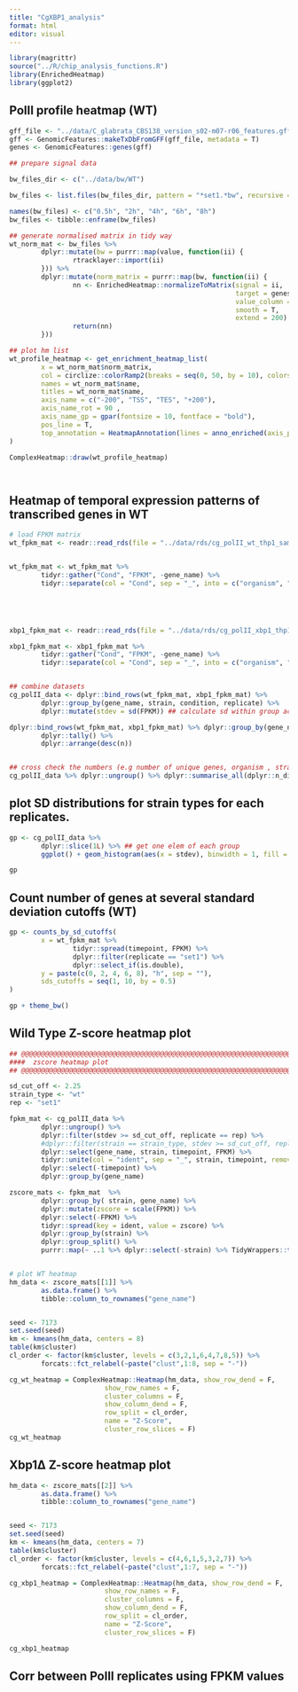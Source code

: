 ```yaml
---
title: "CgXBP1_analysis"
format: html
editor: visual
---
```


```r

library(magrittr)
source("../R/chip_analysis_functions.R")
library(EnrichedHeatmap)
library(ggplot2)
```

## PolII profile heatmap (WT)

```r


gff_file <- "../data/C_glabrata_CBS138_version_s02-m07-r06_features.gff"
gff <- GenomicFeatures::makeTxDbFromGFF(gff_file, metadata = T)
genes <- GenomicFeatures::genes(gff)

## prepare signal data

bw_files_dir <- c("../data/bw/WT")

bw_files <- list.files(bw_files_dir, pattern = "*set1.*bw", recursive = T, full.names = T)

names(bw_files) <- c("0.5h", "2h", "4h", "6h", "8h")
bw_files <- tibble::enframe(bw_files)

## generate normalised matrix in tidy way
wt_norm_mat <- bw_files %>%
        dplyr::mutate(bw = purrr::map(value, function(ii) {
                rtracklayer::import(ii)
        })) %>%
        dplyr::mutate(norm_matrix = purrr::map(bw, function(ii) {
                nn <- EnrichedHeatmap::normalizeToMatrix(signal = ii, 
                                                         target = genes, 
                                                         value_column = "score", 
                                                         smooth = T, 
                                                         extend = 200)
                return(nn)
        }))

## plot hm list
wt_profile_heatmap <- get_enrichment_heatmap_list(
        x = wt_norm_mat$norm_matrix,
        col = circlize::colorRamp2(breaks = seq(0, 50, by = 10), colors = c("white", "#fdd49e", "#fdbb84", "#fc8d59", "#e34a33", "#b30000")),
        names = wt_norm_mat$name,
        titles = wt_norm_mat$name,
        axis_name = c("-200", "TSS", "TES", "+200"),
        axis_name_rot = 90 ,
        axis_name_gp = gpar(fontsize = 10, fontface = "bold"),
        pos_line = T,
        top_annotation = HeatmapAnnotation(lines = anno_enriched(axis_param = list(side = "right", facing = "inside")))
)

ComplexHeatmap::draw(wt_profile_heatmap)




```

## Heatmap of temporal expression patterns of transcribed genes in WT

```r

# load FPKM matrix 
wt_fpkm_mat <- readr::read_rds(file = "../data/rds/cg_polII_wt_thp1_sample_wise_fpkm.rds")   


wt_fpkm_mat <- wt_fpkm_mat %>%
        tidyr::gather("Cond", "FPKM", -gene_name) %>%
        tidyr::separate(col = "Cond", sep = "_", into = c("organism", "strain", "condition", "timepoint", "replicate"))





xbp1_fpkm_mat <- readr::read_rds(file = "../data/rds/cg_polII_xbp1_thp1_sample_wise_fpkm.rds")

xbp1_fpkm_mat <- xbp1_fpkm_mat %>%
        tidyr::gather("Cond", "FPKM", -gene_name) %>%
        tidyr::separate(col = "Cond", sep = "_", into = c("organism", "strain", "condition", "timepoint", "replicate"))


## combine datasets
cg_polII_data <- dplyr::bind_rows(wt_fpkm_mat, xbp1_fpkm_mat) %>%
        dplyr::group_by(gene_name, strain, condition, replicate) %>%
        dplyr::mutate(stdev = sd(FPKM)) ## calculate sd within group across all timepoints . Make sure that number of elem in each group must be equal to time points.

dplyr::bind_rows(wt_fpkm_mat, xbp1_fpkm_mat) %>% dplyr::group_by(gene_name, strain, condition, replicate) %>% 
        dplyr::tally() %>% 
        dplyr::arrange(desc(n))


## cross check the numbers (e.g number of unique genes, organism , strain, conditions etc.)
cg_polII_data %>% dplyr::ungroup() %>% dplyr::summarise_all(dplyr::n_distinct)


```

## plot SD distributions for strain types for each replicates.

```r


gp <- cg_polII_data %>%
        dplyr::slice(1L) %>% ## get one elem of each group
        ggplot() + geom_histogram(aes(x = stdev), binwidth = 1, fill = "cyan3", col = "black") + xlim(-1, 50) + facet_wrap(replicate ~ strain) + theme_bw()

gp


```

## Count number of genes at several standard deviation cutoffs (WT)

```r

gp <- counts_by_sd_cutoffs(
        x = wt_fpkm_mat %>%
                tidyr::spread(timepoint, FPKM) %>%
                dplyr::filter(replicate == "set1") %>%
                dplyr::select_if(is.double),
        y = paste(c(0, 2, 4, 6, 8), "h", sep = ""),
        sds_cutoffs = seq(1, 10, by = 0.5)
)

gp + theme_bw()
```

## Wild Type Z-score heatmap plot

```r

## @@@@@@@@@@@@@@@@@@@@@@@@@@@@@@@@@@@@@@@@@@@@@@@@@@@@@@@@@@@@@@@@@@@@
####  zscore heatmap plot
## @@@@@@@@@@@@@@@@@@@@@@@@@@@@@@@@@@@@@@@@@@@@@@@@@@@@@@@@@@@@@@@@@@@@

sd_cut_off <- 2.25
strain_type <- "wt"
rep <- "set1"

fpkm_mat <- cg_polII_data %>%
        dplyr::ungroup() %>%
        dplyr::filter(stdev >= sd_cut_off, replicate == rep) %>%
        #dplyr::filter(strain == strain_type, stdev >= sd_cut_off, replicate == rep) %>%
        dplyr::select(gene_name, strain, timepoint, FPKM) %>%
        tidyr::unite(col = "ident", sep = "_", strain, timepoint, remove = F) %>%
        dplyr::select(-timepoint) %>%
        dplyr::group_by(gene_name)

zscore_mats <- fpkm_mat  %>%
        dplyr::group_by( strain, gene_name) %>% 
        dplyr::mutate(zscore = scale(FPKM)) %>% 
        dplyr::select(-FPKM) %>% 
        tidyr::spread(key = ident, value = zscore) %>%
        dplyr::group_by(strain) %>% 
        dplyr::group_split() %>%
        purrr::map(~ ..1 %>% dplyr::select(-strain) %>% TidyWrappers::tbl_remove_vars_NA_any())


# plot WT heatmap
hm_data <- zscore_mats[[1]] %>%
        as.data.frame() %>% 
        tibble::column_to_rownames("gene_name")


seed <- 7173
set.seed(seed)
km <- kmeans(hm_data, centers = 8)
table(km$cluster)
cl_order <- factor(km$cluster, levels = c(3,2,1,6,4,7,8,5)) %>% 
        forcats::fct_relabel(~paste("clust",1:8, sep = "-"))

cg_wt_heatmap = ComplexHeatmap::Heatmap(hm_data, show_row_dend = F, 
                        show_row_names = F, 
                        cluster_columns = F, 
                        show_column_dend = F, 
                        row_split = cl_order, 
                        name = "Z-Score",
                        cluster_row_slices = F)
cg_wt_heatmap
```

## Xbp1∆ Z-score heatmap plot

```r

hm_data <- zscore_mats[[2]] %>%
        as.data.frame() %>% 
        tibble::column_to_rownames("gene_name")


seed <- 7173
set.seed(seed)
km <- kmeans(hm_data, centers = 7)
table(km$cluster)
cl_order <- factor(km$cluster, levels = c(4,6,1,5,3,2,7)) %>% 
        forcats::fct_relabel(~paste("clust",1:7, sep = "-"))

cg_xbp1_heatmap = ComplexHeatmap::Heatmap(hm_data, show_row_dend = F, 
                        show_row_names = F, 
                        cluster_columns = F, 
                        show_column_dend = F, 
                        row_split = cl_order, 
                        name = "Z-Score",
                        cluster_row_slices = F)

cg_xbp1_heatmap

```

## Corr between PolII replicates using FPKM values 

```r



```

### 
